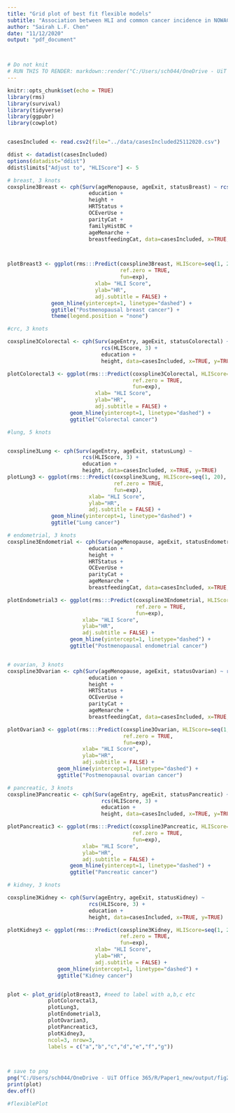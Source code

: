 ```yaml
---
title: "Grid plot of best fit flexible models"
subtitle: "Association between HLI and common cancer incidence in NOWAC"
author: "Sairah L.F. Chen"
date: "11/12/2020"
output: "pdf_document" 



# Do not knit
# RUN THIS TO RENDER: markdown::render("C:/Users/sch044/OneDrive - UiT Office 365/R/Paper1_new/r_docs/flexible_bestfit_plot.Rmd", output_format= "pdf_document", output_file = "C:/Users/sch044/OneDrive - UiT Office 365/R/Paper1_new/output/figure_2.pdf")
---
```



```r
knitr::opts_chunk$set(echo = TRUE)
library(rms)
library(survival)
library(tidyverse)
library(ggpubr)
library(cowplot)


casesIncluded <- read.csv2(file="../data/casesIncluded25112020.csv")
```
```r
ddist <- datadist(casesIncluded)
options(datadist="ddist")
ddist$limits["Adjust to", "HLIScore"] <- 5
```



```r


# breast, 3 knots
coxspline3Breast <- cph(Surv(ageMenopause, ageExit, statusBreast) ~ rcs(HLIScore, 3) + 
                          education +
                          height +
                          HRTStatus +
                          OCEverUse +
                          parityCat +
                          familyHistBC +
                          ageMenarche +
                          breastfeedingCat, data=casesIncluded, x=TRUE, y=TRUE)



plotBreast3 <- ggplot(rms:::Predict(coxspline3Breast, HLIScore=seq(1, 20), 
                                    ref.zero = TRUE,
                                    fun=exp),
                            xlab= "HLI Score",
                            ylab="HR",
                            adj.subtitle = FALSE) +
              geom_hline(yintercept=1, linetype="dashed") +
              ggtitle("Postmenopausal breast cancer") +
              theme(legend.position = "none")

#crc, 3 knots

coxspline3Colorectal <- cph(Surv(ageEntry, ageExit, statusColorectal) ~ 
                              rcs(HLIScore, 3) + 
                              education +
                              height, data=casesIncluded, x=TRUE, y=TRUE)

plotColorectal3 <- ggplot(rms:::Predict(coxspline3Colorectal, HLIScore=seq(1, 20),
                                        ref.zero = TRUE,
                                        fun=exp),
                            xlab= "HLI Score",
                            ylab="HR",
                            adj.subtitle = FALSE) + 
                    geom_hline(yintercept=1, linetype="dashed") +
                    ggtitle("Colorectal cancer")

#lung, 5 knots


coxspline3Lung <- cph(Surv(ageEntry, ageExit, statusLung) ~ 
                        rcs(HLIScore, 3) + 
                        education +
                        height, data=casesIncluded, x=TRUE, y=TRUE)
plotLung3 <- ggplot(rms:::Predict(coxspline3Lung, HLIScore=seq(1, 20),
                                  ref.zero = TRUE,
                                  fun=exp),
                          xlab= "HLI Score",
                          ylab="HR",
                          adj.subtitle = FALSE) + 
              geom_hline(yintercept=1, linetype="dashed") +
              ggtitle("Lung cancer")

# endometrial, 3 knots
coxspline3Endometrial <- cph(Surv(ageMenopause, ageExit, statusEndometrial) ~ rcs(HLIScore, 3) + 
                          education +
                          height +
                          HRTStatus +
                          OCEverUse +
                          parityCat +
                          ageMenarche +
                          breastfeedingCat, data=casesIncluded, x=TRUE, y=TRUE)

plotEndometrial3 <- ggplot(rms:::Predict(coxspline3Endometrial, HLIScore=seq(1, 20),
                                         ref.zero = TRUE,
                                         fun=exp),
                        xlab= "HLI Score",
                        ylab="HR",
                        adj.subtitle = FALSE) + 
                    geom_hline(yintercept=1, linetype="dashed") +
                    ggtitle("Postmenopausal endometrial cancer")


# ovarian, 3 knots
coxspline3Ovarian <- cph(Surv(ageMenopause, ageExit, statusOvarian) ~ rcs(HLIScore, 3) + 
                          education +
                          height +
                          HRTStatus +
                          OCEverUse +
                          parityCat +
                          ageMenarche +
                          breastfeedingCat, data=casesIncluded, x=TRUE, y=TRUE)

plotOvarian3 <- ggplot(rms:::Predict(coxspline3Ovarian, HLIScore=seq(1, 20),
                                     ref.zero = TRUE,
                                     fun=exp),
                        xlab= "HLI Score",
                        ylab="HR",
                        adj.subtitle = FALSE) + 
                geom_hline(yintercept=1, linetype="dashed") +
                ggtitle("Postmenopausal ovarian cancer")

# pancreatic, 3 knots
coxspline3Pancreatic <- cph(Surv(ageEntry, ageExit, statusPancreatic) ~ 
                              rcs(HLIScore, 3) + 
                              education +
                              height, data=casesIncluded, x=TRUE, y=TRUE)

plotPancreatic3 <- ggplot(rms:::Predict(coxspline3Pancreatic, HLIScore=seq(1, 20),
                                        ref.zero = TRUE,
                                        fun=exp),
                        xlab= "HLI Score",
                        ylab="HR",
                        adj.subtitle = FALSE) + 
                    geom_hline(yintercept=1, linetype="dashed") +
                    ggtitle("Pancreatic cancer")

# kidney, 3 knots

coxspline3Kidney <- cph(Surv(ageEntry, ageExit, statusKidney) ~ 
                          rcs(HLIScore, 3) + 
                          education +
                          height, data=casesIncluded, x=TRUE, y=TRUE)

plotKidney3 <- ggplot(rms:::Predict(coxspline3Kidney, HLIScore=seq(1, 20),
                                    ref.zero = TRUE,
                                    fun=exp),
                            xlab= "HLI Score",
                            ylab="HR",
                            adj.subtitle = FALSE) + 
                geom_hline(yintercept=1, linetype="dashed") +
                ggtitle("Kidney cancer")


plot <- plot_grid(plotBreast3, #need to label with a,b,c etc
             plotColorectal3, 
             plotLung3,
             plotEndometrial3,
             plotOvarian3,
             plotPancreatic3,
             plotKidney3,
             ncol=3, nrow=3,
             labels = c("a","b","c","d","e","f","g")) 



# save to png
png("C:/Users/sch044/OneDrive - UiT Office 365/R/Paper1_new/output/fig2.png", width= 1000, height = 1000)
print(plot)
dev.off()

#flexiblePlot

```






